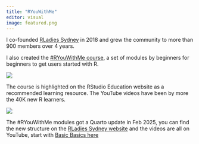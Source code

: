 ```yaml
---
title: "RYouWithMe"
editor: visual
image: featured.png
---
```


I co-founded [RLadies Sydney](https://www.meetup.com/rladies-sydney) in 2018 and grew the community to more than 900 members over 4 years.

I also created the [#RYouWithMe course](https://rladiessydney.org/courses/01-basicbasics-0), a set of modules by beginners for beginners to get users started with R.

![](rls.png)

The course is highlighted on the RStudio Education website as a recommended learning resource. The YouTube videos have been by more the 40K new R learners.

![](bb.png)

The #RYouWithMe modules got a Quarto update in Feb 2025, you can find the new structure on the [RLadies Sydney website](https://rladiessydney.org/courses/01-basicbasics-0) and the videos are all on YouTube, start with [Basic Basics here](https://www.youtube.com/watch?v=kfcX5DEMAp4&list=PLkAPliqRo9-kvZx8DkmI1OODBaJTAs0ld%3E)
